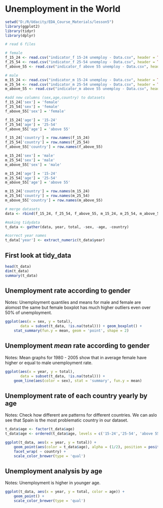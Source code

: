 Unemployment in the World
====================================================================

```r
setwd("D:/R/Udacity/EDA_Course_Materials/lesson5")
library(ggplot2)
library(tidyr)
library(dplyr)
```

```r
# read 6 files

# female
f_15_24 <- read.csv("indicator_f 15-24 unemploy - Data.csv", header = TRUE, row.names = 1)
f_25_54 <- read.csv("indicator_f 25-54 unemploy - Data.csv", header = TRUE, row.names = 1)
f_above_55 <- read.csv("indicator_f above 55 unemploy - Data.csv", header = TRUE, row.names = 1)

# male
m_15_24 <- read.csv("indicator_m 15-24 unemploy - Data.csv", header = TRUE, row.names = 1)
m_25_54 <- read.csv("indicator_m 25-54 unemploy - Data.csv", header = TRUE, row.names = 1)
m_above_55 <- read.csv("indicator_m above 55 unemploy - Data.csv", header = TRUE, row.names = 1)
```

```r
#add new columns (sex,age,country) to datasets
f_15_24['sex'] = 'female'
f_25_54['sex'] = 'female'
f_above_55['sex'] = 'female'

f_15_24['age'] = '15-24'
f_25_54['age'] = '25-54'
f_above_55['age'] = 'above 55'

f_15_24['country'] = row.names(f_15_24)
f_25_54['country'] = row.names(f_25_54)
f_above_55['country'] = row.names(f_above_55)

m_15_24['sex'] = 'male'
m_25_54['sex'] = 'male'
m_above_55['sex'] = 'male'

m_15_24['age'] = '15-24'
m_25_54['age'] = '25-54'
m_above_55['age'] = 'above 55'

m_15_24['country'] = row.names(m_15_24)
m_25_54['country'] = row.names(m_25_54)
m_above_55['country'] = row.names(m_above_55)
```

```r
# merge datasets
data <- rbind(f_15_24, f_25_54, f_above_55, m_15_24, m_25_54, m_above_55)
```

```r
#making tidydata 
t_data <- gather(data, year, total, -sex, -age, -country)
```

```r
#correct year names
t_data['year'] <- extract_numeric(t_data$year)
```

## First look at tidy_data
```r
head(t_data)
dim(t_data)
summary(t_data)
```

## Unemployment rate according to gender
Notes:
Unemployment quantiles and means for male and female are alomost the same but female boxplot has much higher outliers even over 50% of unemployment.
```r
ggplot(aes(x = sex, y = total),
       data = subset(t_data, !is.na(total))) + geom_boxplot() +
    stat_summary(fun.y = mean, geom = 'point', shape = 2)
```


## Unemployment *mean* rate according to gender
Notes:
Mean graphs for 1980 - 2005 show that in average female have higher or equal to male unemployment rate.
```r
ggplot(aes(x = year, y = total),
       data = subset(t_data, !is.na(total))) + 
    geom_line(aes(color = sex), stat = 'summary', fun.y = mean)
```
 
## Unemployment rate of each country yearly by age
Notes:
Check how different are patterns for different countries. 
We can aslo see that Spain is the most problematic country in our dataset.
```r
t_data$age <- factor(t_data$age)
t_data$age <- ordered(t_data$age, levels = c('15-24','25-54', 'above 55'))

ggplot(t_data, aes(x = year, y = total)) +
    geom_point(aes(color = t_data$age), alpha = (1/2), position = position_jitter(width = 0.4)) +
    facet_wrap( ~ country) +
    scale_color_brewer(type = 'qual')
```

## Unemployment analysis by age 
Notes:
Unemployment is higher in younger age.
```r
ggplot(t_data, aes(x = year, y = total, color = age)) +
    geom_point() +
    scale_color_brewer(type = 'qual')
```
